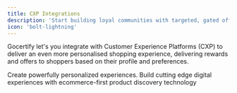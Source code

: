 ```yaml
---
title: CXP Integrations
description: 'Start building loyal communities with targeted, gated offers.'
icon: 'bolt-lightning'
---
```


Gocertify let's you integrate with Customer Experience Platforms (CXP) to deliver an even more personalised shopping experience, delivering rewards and offers to shoppers based on their profile and preferences.

<CardGroup cols={2}>
  <Card title="Nosto" href="/section/promoteOffers/nosto" img="/images/nostoLogo.png">
    Create powerfully personalized experiences.
  </Card>
  <Card title="Bloomreach" href="/section/promoteOffers/bloomreach" img="/images/bloomreach/logo.png">
    Build cutting edge digital experiences with ecommerce-first product discovery technology
  </Card>
  
</CardGroup>
